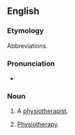 {{also|physio-}}

==English==

===Etymology===
Abbreviations.

===Pronunciation===
* {{IPA|/ˈfɪzɪəʊ/|lang=en}}

===Noun===
{{en-noun|~}}

# {{lb|en|colloquial|countable}} A [[physiotherapist]].
# {{lb|en|colloquial|uncountable}} [[physiotherapy|Physiotherapy]].